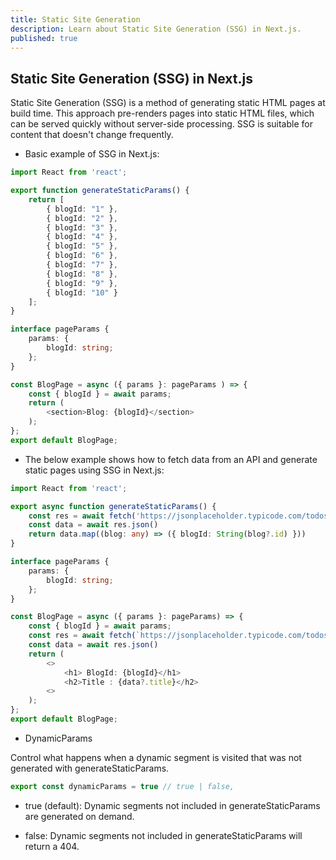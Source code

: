 ```yaml
---
title: Static Site Generation
description: Learn about Static Site Generation (SSG) in Next.js.
published: true
---
```


## **Static Site Generation (SSG) in Next.js**

Static Site Generation (SSG) is a method of generating static HTML pages at build time. This approach pre-renders pages into static HTML files, which can be served quickly without server-side processing. SSG is suitable for content that doesn't change frequently.

- Basic example of SSG in Next.js:

```typescript
import React from 'react';

export function generateStaticParams() {
    return [
        { blogId: "1" },
        { blogId: "2" },
        { blogId: "3" },
        { blogId: "4" },
        { blogId: "5" },
        { blogId: "6" },
        { blogId: "7" },
        { blogId: "8" },
        { blogId: "9" },
        { blogId: "10" }
    ];
}

interface pageParams {
    params: {
        blogId: string;
    };
}

const BlogPage = async ({ params }: pageParams ) => {
    const { blogId } = await params;
    return (
        <section>Blog: {blogId}</section>
    );
};
export default BlogPage;
```

- The below example shows how to fetch data from an API and generate static pages using SSG in Next.js:


```typescript
import React from 'react';

export async function generateStaticParams() {
    const res = await fetch('https://jsonplaceholder.typicode.com/todos')
    const data = await res.json()
    return data.map((blog: any) => ({ blogId: String(blog?.id) }))
}

interface pageParams {
    params: {
        blogId: string;
    };
}

const BlogPage = async ({ params }: pageParams) => {
    const { blogId } = await params;
    const res = await fetch(`https://jsonplaceholder.typicode.com/todos/${blogId}`)
    const data = await res.json()
    return (
        <>
            <h1> BlogId: {blogId}</h1>
            <h2>Title : {data?.title}</h2>
        <>
    );
};
export default BlogPage;
```

- DynamicParams

Control what happens when a dynamic segment is visited that was not generated with generateStaticParams.

```typescript
export const dynamicParams = true // true | false,
```

- true (default): Dynamic segments not included in generateStaticParams are generated on demand.

- false: Dynamic segments not included in generateStaticParams will return a 404.